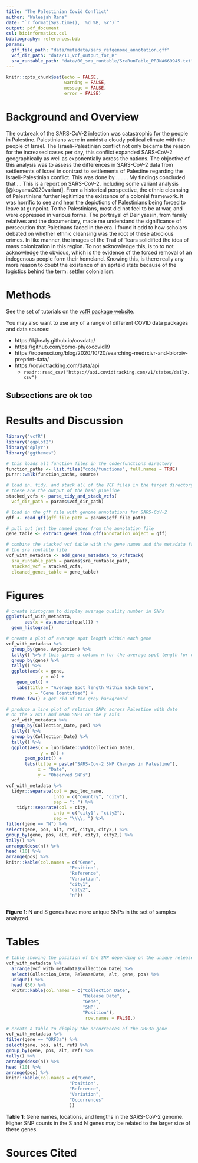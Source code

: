 ```yaml
---
title: 'The Palestinian Covid Conflict'
author: "Waleejah Rana"
date: "`r format(Sys.time(), '%d %B, %Y')`"
output: pdf_document
csl: bioinformatics.csl
bibliography: references.bib
params:
  gff_file_path: "data/metadata/sars_refgenome_annotation.gff"
  vcf_dir_path: "data/11_vcf_output_for_R"
  sra_runtable_path: "data/00_sra_runtable/SraRunTable_PRJNA669945.txt"
---
```


```r
knitr::opts_chunk$set(echo = FALSE,
                      warning = FALSE,
                      message = FALSE,
                      error = FALSE)
```

# Background and Overview


The outbreak of the SARS-CoV-2 infection was catastrophic for the people in Palestine. Palestinians were in amidst a cloudy political climate with the people of Israel. The Israeli-Palestinian conflict not only became the reason for the increased cases per day, this conflict expanded SARS-CoV-2 geographically as well as exponentially across the nations. The objective of this analysis was to assess the differences in SARS-CoV-2 data from settlements of Israel in contrast to settlements of Palestine regarding the Israeli-Palestinian conflict. This was done by …….. My findings concluded that …
This is a report on SARS-CoV-2, including some variant analysis [@koyama2020variant]. From a historical perspective, the ethnic cleansing of Palestinians further legitimize the existence of a colonial framework. It was horrific to see and hear the depictions of Palestinians being forced to leave at gunpoint. To the Palestinians, most did not feel to be at war, and were oppressed in various forms. The portrayal of Deir yassin, from family relatives and the documentary, made me understand the significance of persecution that Paletinans faced in the era. I found it odd to how scholars debated on whether ethnic cleansing was the root of these atrocious crimes. In like manner, the images of the Trail of Tears solidified the idea of mass colonization in this region. To not acknowledge this, is to to not acknowledge the obvious, which is the evidence of the forced removal of an indegenous people form their homeland. Knowing this, is there really any more reason to doubt the existence of an aprteid state because of the logistics behind the term: settler colonialism. 

# Methods

See the set of tutorials on the [vcfR package website](https://knausb.github.io/vcfR_documentation/index.html).

You may also want to use any of a range of different COVID data packages and data sources:

* https://kjhealy.github.io/covdata/
* https://github.com/como-ph/oxcovid19
* https://ropensci.org/blog/2020/10/20/searching-medrxivr-and-biorxiv-preprint-data/
* https://covidtracking.com/data/api
  * `readr::read_csv("https://api.covidtracking.com/v1/states/daily.csv")`

## Subsections are ok too

# Results and Discussion

```r
library("vcfR")
library("ggplot2")
library("dplyr")
library("ggthemes")

# this loads all function files in the code/functions directory
function_paths <- list.files("code/functions", full.names = TRUE)
purrr::walk(function_paths, source)
```

```r
# load in, tidy, and stack all of the VCF files in the target directory
# these are the output of the bash pipeline
stacked_vcfs <- parse_tidy_and_stack_vcfs(
  vcf_dir_path = params$vcf_dir_path)

# load in the gff file with genome annotations for SARS-CoV-2
gff <- read_gff(gff_file_path = params$gff_file_path)

# pull out just the named genes from the annotation file
gene_table <- extract_genes_from_gff(annotation_object = gff)

# combine the stacked vcf table with the gene names and the metadata from
# the sra runtable file
vcf_with_metadata <- add_genes_metadata_to_vcfstack(
  sra_runtable_path = params$sra_runtable_path,
  stacked_vcf = stacked_vcfs,
  cleaned_genes_table = gene_table)
```

# Figures

```r
# create histogram to display average quality number in SNPs
ggplot(vcf_with_metadata,
       aes(x = as.numeric(qual))) +
  geom_histogram()
```


```r
# create a plot of average spot length within each gene
vcf_with_metadata %>%
  group_by(gene, AvgSpotLen) %>%
  tally() %>% # this gives a column n for the average spot length for each gene
  group_by(gene) %>%
  tally() %>% 
  ggplot(aes(x = gene,
             y = n)) +
    geom_col() +
    labs(title = "Average Spot length Within Each Gene",
         x = "Gene Identified") +
  theme_few() # get rid of the grey background
```


```r
# produce a line plot of relative SNPs across Palestine with date
# on the x axis and mean SNPs on the y axis
  vcf_with_metadata %>%
  group_by(Collection_Date, pos) %>%
  tally() %>%
  group_by(Collection_Date) %>%
  tally() %>%
  ggplot(aes(x = lubridate::ymd(Collection_Date),
             y = n)) +
       geom_point() +
       labs(title = paste("SARS-Cov-2 SNP Changes in Palestine"),
            x = "Date",
            y = "Observed SNPs")
```


```r
vcf_with_metadata %>%
  tidyr::separate(col = geo_loc_name,
                  into = c("country", "city"),
                  sep = ": ") %>%
    tidyr::separate(col = city,
                  into = c("city1", "city2"),
                  sep = "\\\\, ") %>%
filter(gene == "N") %>%
select(gene, pos, alt, ref, city1, city2,) %>%
group_by(gene, pos, alt, ref, city1, city2,) %>%
tally() %>%
arrange(desc(n)) %>%
head (10) %>%
arrange(pos) %>%
knitr::kable(col.names = c("Gene",
                        "Position",
                        "Reference",
                        "Variation",
                        "city1",
                        "city2",
                        "n"))
        
```



**Figure 1**: N and S genes have more unique SNPs in the set of samples analyzed.

# Tables

```r
# table showing the position of the SNP depending on the unique release and collection date
vcf_with_metadata %>%
  arrange(vcf_with_metadata$Collection_Date) %>%
  select(Collection_Date, ReleaseDate, alt, gene, pos) %>%
  unique() %>%
  head (30) %>%
  knitr::kable(col.names = c("Collection Date",
                             "Release Date",
                             "Gene",
                             "SNP",
                             "Position"),
                              row.names = FALSE,) 

```

```r
# create a table to display the occurrences of the ORF3a gene
vcf_with_metadata %>%
filter(gene == "ORF3a") %>%
select(gene, pos, alt, ref) %>%
group_by(gene, pos, alt, ref) %>%
tally() %>%
arrange(desc(n)) %>%
head (10) %>%
arrange(pos) %>%
knitr::kable(col.names = c("Gene",
                        "Position",
                        "Reference",
                        "Variation",
                        "Occurrences"
                        ))
```

**Table 1**: Gene names, locations, and lengths in the SARS-CoV-2 genome. Higher SNP counts in the S and N genes may be related to the larger size of these genes.

# Sources Cited
